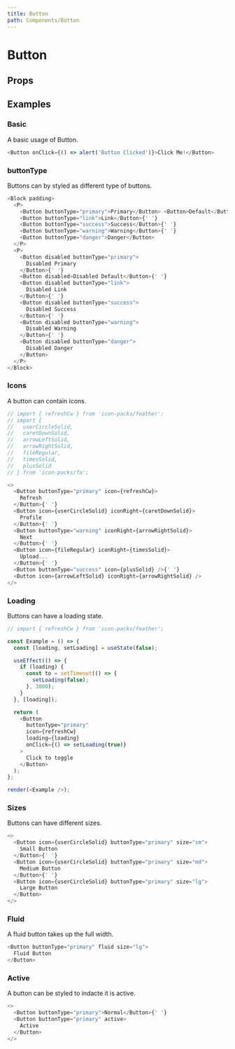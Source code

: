 ```yaml
---
title: Button
path: Components/Button
---
```



# Button

<Description of="Button" />

## Props

<Props of="Button" />

## Examples

### Basic

A basic usage of Button.

```js live
<Button onClick={() => alert('Button Clicked')}>Click Me!</Button>
```

### buttonType

Buttons can by styled as different type of buttons.

```js live
<Block padding>
  <P>
    <Button buttonType="primary">Primary</Button> <Button>Default</Button>{' '}
    <Button buttonType="link">Link</Button>{' '}
    <Button buttonType="success">Success</Button>{' '}
    <Button buttonType="warning">Warning</Button>{' '}
    <Button buttonType="danger">Danger</Button>
  </P>
  <P>
    <Button disabled buttonType="primary">
      Disabled Primary
    </Button>{' '}
    <Button disabled>Disabled Default</Button>{' '}
    <Button disabled buttonType="link">
      Disabled Link
    </Button>{' '}
    <Button disabled buttonType="success">
      Disabled Success
    </Button>{' '}
    <Button disabled buttonType="warning">
      Disabled Warning
    </Button>{' '}
    <Button disabled buttonType="danger">
      Disabled Danger
    </Button>
  </P>
</Block>
```

### Icons

A button can contain icons.

```js live
// import { refreshCw } from 'icon-packs/feather';
// import {
//   userCircleSolid,
//   caretDownSolid,
//   arrowLeftSolid,
//   arrowRightSolid,
//   fileRegular,
//   timesSolid,
//   plusSolid
// } from 'icon-packs/fa';

<>
  <Button buttonType="primary" icon={refreshCw}>
    Refresh
  </Button>{' '}
  <Button icon={userCircleSolid} iconRight={caretDownSolid}>
    Profile
  </Button>{' '}
  <Button buttonType="warning" iconRight={arrowRightSolid}>
    Next
  </Button>{' '}
  <Button icon={fileRegular} iconRight={timesSolid}>
    Upload...
  </Button>{' '}
  <Button buttonType="success" icon={plusSolid} />{' '}
  <Button icon={arrowLeftSolid} iconRight={arrowRightSolid} />
</>
```

### Loading

Buttons can have a loading state.

```js live withRender
// import { refreshCw } from 'icon-packs/feather';

const Example = () => {
  const [loading, setLoading] = useState(false);

  useEffect(() => {
    if (loading) {
      const to = setTimeout(() => {
        setLoading(false);
      }, 3000);
    }
  }, [loading]);

  return (
    <Button
      buttonType="primary"
      icon={refreshCw}
      loading={loading}
      onClick={() => setLoading(true)}
    >
      Click to toggle
    </Button>
  );
};

render(<Example />);
```

### Sizes

Buttons can have different sizes.

```js live
<>
  <Button icon={userCircleSolid} buttonType="primary" size="sm">
    Small Button
  </Button>{' '}
  <Button icon={userCircleSolid} buttonType="primary" size="md">
    Medium Button
  </Button>{' '}
  <Button icon={userCircleSolid} buttonType="primary" size="lg">
    Large Button
  </Button>
</>
```

### Fluid

A fluid button takes up the full width.

```js live
<Button buttonType="primary" fluid size="lg">
  Fluid Button
</Button>
```

### Active

A button can be styled to indacte it is active.

```js live
<>
  <Button buttonType="primary">Normal</Button>{' '}
  <Button buttonType="primary" active>
    Active
  </Button>
</>
```
